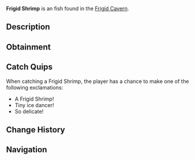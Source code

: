 {{FishInfobox
|image          = Frigid Shrimp.png
|rarity         = Uncommon
|sea            = First Sea
|location       = [[Frigid Cavern]]
|sublocation    = 
|sources        = Fishing Rod
|radar_location = 
|xp             = 90
|weather        = 
|time           = Night
|season         = Winter
|bait           = Flakes
|base_weight    = 0.8
|base_value     = 175
|weight_range   = 0.5
|base_chance    = 60
|base_resil     = 70
}}
'''Frigid Shrimp''' is an {{Rarity|Uncommon}} fish found in the [[Frigid Cavern]].

== Description ==
{{Description|A tiny crustacean whose shell appears to be made of delicate frost crystals.|Bestiary Entry}}

== Obtainment ==
{{Description|Clusters in the cavern's cold water pools.|Bestiary Hint}}
{{Fish Availability|
Frigid Cavern
|top_rods      = 
Azure Of Lagoon\212047.03\173018.46;
Training Rod\207406.55\207406.55;
Free Spirit Rod\205565.22\155816.72;
Firefly Rod\205013.88\163909.17;
Trident Rod\199414.77\124964.64;
Flimsy Rod\138754.57\138754.57;
Resourceful Rod\186742.77\123749.03;
No-Life Rod\198716.71\177463.59;
Seraphic Rod\176093.03\176093.03;
Fast Rod\175525.78\174608.83;
Depthseeker Rod\195682.66\137475.4;
Verdant Shear Rod\194522.73\150520.1;
Avalanche Rod\192968.8\123257.1;
Blazebringer Rod\188571.84\159935.45;
Zeus Rod\187227.43\150105.82;
Volcanic Rod\182822.7\113914.14;
Challenger's Rod\181758.23\161302.42;
Ethereal Prism Rod\172226.13\153218.12;
Astralhook Rod\172181.22\116190.45;
Rod Of The Depths\168456.7\146082.49;
Rod Of The Forgotten Fang\165000.42\160812.19;
Rod Of The Exalted One\153725.61\137213.06;
Steady Rod\88091.35\64970.85
|recommended   = Training Rod
}}

== Catch Quips ==
When catching a Frigid Shrimp, the player has a chance to make one of the following exclamations:
* A Frigid Shrimp!
* Tiny ice dancer!
* So delicate!

== Change History ==
{{Change History|{{subst:Current Version}}}}

== Navigation ==
{{Fish Navbox|Frigid Cavern}}